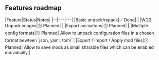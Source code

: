 


<div className="card card-compact bg-base-100 shadow-xl">
      <div className="card-body">
<h2 className="card-title">Features roadmap</h2>
|Feature|Status|Notes|
|--|---|---|
|Basic unpack/repack|✅ Done| |
|WG2: Unpack images|🕒 Planned| |
|Export animations|🕒 Planned| |
|Multiple config formats|🕒 Planned| Allow to unpack configuration files in a chosen format bewteen `json, yaml, toml` |
|Export / Import / Apply mod files|🕒 Planned| Allow to save mods as small sharable files which can be enabled individually |

</div>
    </div>